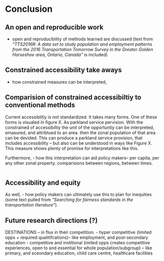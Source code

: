 # Conclusion {-}


## An open and reproducible work
-  open and reproducibility of methods learned are discussed (text from _"TTS2016R: A data set to study population and employment patterns from the 2016 Transportation Tomorrow Survey in the Greater Golden Horseshoe area, Ontario, Canada"_ is included)


## Constrained accessibility take aways

- how constrained measures can be interpreted, 

## Comparision of constrained accessibiltiy to conventional methods 

Current accessibiltiy is not standardized. It takes many forms. One of these forms is visualed in figure X. As parkland service pervision. With the constrained of accessibiltiy the unit of the opportuntiy can be interpreted, emasured, and attribtued to an area. then the zonal population of that area can be devided. This can produce a parkland service provision, that includes accessibility -- but also can be understood in ways like Figure X.  This measure shows plenty of promise for interpretations like this.

Furthermore, 
- how this interpretation can aid policy makers-- per capita, per any other zonal property. comparisions between regions, between times.

```r

```


## Accessibility and equity
As well, 
- how policy makers can ultimately use this to plan for inequities (some text pulled from _"Searching for fairness standards in the transportation literature"_). 


## Future research directions (?)



DESTINATIONS -- in flux in their competition. 
- hyper competitive (limited opps + required qualitifcations)-- like employment, and post-secondary education
- competitive and institional (imited opps creates competitive experiences, open to and essential for whole population/subgroup) -- like primary, and sceondary education, child care centre, healthcare facilities
